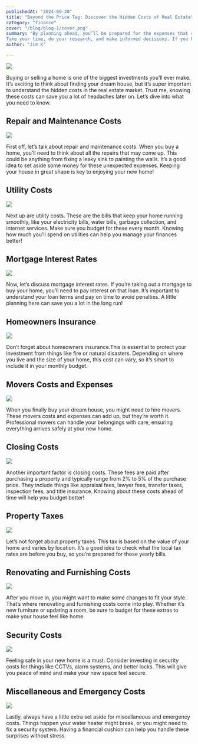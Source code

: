 ```yaml
---
publishedAt: "2024-09-20"
title: "Beyond the Price Tag: Discover the Hidden Costs of Real Estate"
category: "finance"
cover: "/blog/blog-1/cover.png"
summary: "By planning ahead, you’ll be prepared for the expenses that come with homeownership. 
Take your time, do your research, and make informed decisions. If you have any questions or need clarification, feel free to reach out to African Real Estate. You’ve got this."
author: "Jim K"

---
```


![](/blog/blog-1/cover.png)

Buying or selling a home is one of the biggest investments you’ll ever make.
It’s exciting to think about finding your dream house, but it’s super important to understand the hidden costs in the real estate market. 
Trust me, knowing these costs can save you a lot of headaches later on. Let’s dive into what you need to know.

## Repair and Maintenance Costs


![](/blog/blog-1/image-1.png)

First off, let’s talk about repair and maintenance costs. When you buy a home, you’ll need to think about all the repairs that may come up. 
This could be anything from fixing a leaky sink to painting the walls. It’s a good idea to set aside some money for these unexpected expenses.
 Keeping your house in great shape is key to enjoying your new home!

## Utility Costs

![](/blog/blog-1/image-2.png)

Next up are utility costs. These are the bills that keep your home running smoothly, like your electricity bills, water bills, garbage collection, and internet services.
Make sure you budget for these every month. Knowing how much you’ll spend on utilities can help you manage your finances better!

## Mortgage Interest Rates

![](/blog/blog-1/image-3.png)

Now, let’s discuss mortgage interest rates. If you’re taking out a mortgage to buy your home, you’ll need to pay interest on that loan.
It’s important to understand your loan terms and pay on time to avoid penalties. A little planning here can save you a lot in the long run!

## Homeowners Insurance

![](/blog/blog-1/image-4.png)

Don’t forget about homeowners insurance.This is essential to protect your investment from things like fire or natural disasters. 
Depending on where you live and the size of your home, this cost can vary, so it’s smart to include it in your monthly budget.

## Movers Costs and Expenses

![](/blog/blog-1/image-5.png)

When you finally buy your dream house, you might need to hire movers. These movers costs and expenses can add up, but they’re worth it.
Professional movers can handle your belongings with care, ensuring everything arrives safely at your new home.

## Closing Costs

![](/blog/blog-1/image-6.png)

Another important factor is closing costs. These fees are paid after purchasing a property and typically range from 2% to 5% of the purchase price.
They include things like appraisal fees, lawyer fees, transfer taxes, inspection fees, and title insurance. Knowing about these costs ahead of time will help you budget better!

## Property Taxes

![](/blog/blog-1/image-7.png)

Let’s not forget about property taxes. This tax is based on the value of your home and varies by location. 
It’s a good idea to check what the local tax rates are before you buy, so you’re prepared for those yearly bills.

## Renovating and Furnishing Costs

![](/blog/blog-1/image-8.png)

After you move in, you might want to make some changes to fit your style. That’s where renovating and furnishing costs come into play. 
Whether it’s new furniture or updating a room, be sure to budget for these extras to make your house feel like home.

## Security Costs

![](/blog/blog-1/image-9.png)

Feeling safe in your new home is a must. Consider investing in security costs for things like CCTVs, alarm systems, and better locks. 
This will give you peace of mind and make your new space feel secure.

## Miscellaneous and Emergency Costs

![](/blog/blog-1/image-10.png)

Lastly, always have a little extra set aside for miscellaneous and emergency costs. 
Things happen your water heater might break, or you might need to fix a security system. Having a financial cushion can help you handle these surprises without stress.
